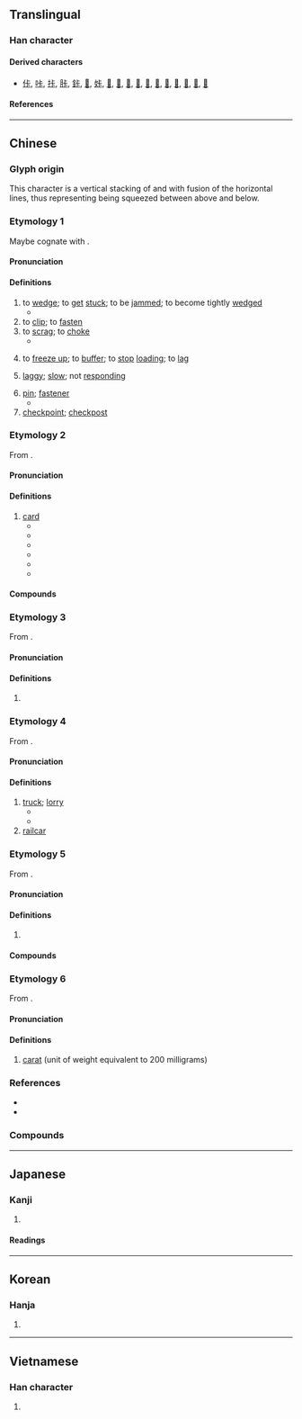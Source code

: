 {{also|𠧗|𠀝}}
{{character info/new}}
==Translingual==

===Han character===
{{Han char|rn=25|rad=卜|as=03|sn=5|four=21231|canj=YMY|ids=⿱上卜}}

====Derived characters====
* [[佧]], [[咔]], [[拤]], [[胩]], [[鉲]], [[𠖺]], [[𡛨]], [[𡶛]], [[𣳓]], [[𤋈]], [[𤙐]], [[𦭌]], [[𪁯]], [[𫧱]], [[𫧲]], [[𫧳]], [[𫧵]], [[𫧶]]

====References====
{{Han ref|kx=0158.010|dkj=02781|dj=0362.010|hdz=10092.040|uh=5361}}

----

==Chinese==

===Glyph origin===
This character is a vertical stacking of {{zh-l|*上|up}} and {{zh-l|*下|down}} with fusion of the horizontal lines, thus representing being squeezed between above and below.

===Etymology 1===
{{zh-forms}}
Maybe cognate with {{och-l|夾|to clip}}.

====Pronunciation====
{{zh-pron
|m=kǎ,qiǎ,1nc=colloquial,2nc=literary
|m-s=qia1/ka1/ka3/qia3
|c=kaa1,kaa2
|h=pfs=khà
|mn=qz,tw:khah/xm,zz:khá/tw:kha̍h
|mn_note=khah/khá - vernacular (俗); kha̍h - 闔 is used in the Mainland
|mc=
|oc=
|ma=
|cat=v,n
}}

====Definitions====
{{zh-hanzi}}

# to [[wedge]]; to [[get]] [[stuck]]; to be [[jammed]]; to become tightly [[wedged]]
#* {{zh-x|魚刺 卡 在 喉嚨 裡。|A fishbone is '''stuck''' in the throat.}}
# to [[clip]]; to [[fasten]]
# to [[scrag]]; to [[choke]]
#* {{zh-x|歹徒 卡 住 他 的 脖子。|The ruffian '''wrung''' his neck.}}
# {{lb|zh|computing}} to [[freeze up]]; to [[buffer]]; to [[stop]] [[loading]]; to [[lag]]
#: {{zh-x|卡 在 奇怪 的 地方|it stopped (loading) at a strange frame}}
# {{lb|zh|computing}} [[laggy]]; [[slow]]; not [[responding]]
# [[pin]]; [[fastener]]
#* {{zh-x|髮卡{qiǎ}|hairpin}}
# [[checkpoint]]; [[checkpost]]

===Etymology 2===
{{zh-forms|alt=咭-Cantonese}}
From {{bor|zh|en|card}}.

====Pronunciation====
{{zh-pron
|m=kǎ
|c=kaat1
|h=pfs=khá/khà
|mn=xm,zz:khá/qz,tw:khah
|ma=
|cat=n
}}

====Definitions====
{{zh-hanzi}}

# [[card]] {{zh-mw|張}}
#* {{zh-x|卡片|card}}
#* {{zh-x|記憶卡|memory card}}
#* {{zh-x|賀卡|celebration card}}
#* {{zh-x|刷卡|to swipe one's card}}
#* {{zh-x|碌卡{kaat1}|to swipe one's card|C}}
#* {{zh-x|電話卡|phone card}}

====Compounds====
{{zh-der|卡紙|刷卡|卡片|外卡|打卡|磁卡|賀卡|轆卡|碌卡|綠卡|志願卡|信用卡|影視卡|原圖卡|學籍卡|健保卡|介面卡|提款卡|數據卡|目錄卡|生日卡|棒球卡|控制卡|讀卡機|音樂卡|貼票卡|電話卡|耶誕卡|聖誕卡|音效卡|認同卡|簽帳卡|金融卡|配接卡|網路卡|通訊卡|賀年卡|護票卡|預付卡|貴賓卡|多媒體卡|}}

===Etymology 3===
{{zh-forms}}
From {{bor|zh|fr|calorie}}.

====Pronunciation====
{{zh-pron
|m=kǎ
|c=kaa1
|h=pfs=khà
|mn=
|ma=
|cat=n
}}

====Definitions====
{{zh-hanzi}}

# {{zh-abbrev|卡路里}}

===Etymology 4===
{{zh-forms}}
From {{bor|zh|en|car}}.

====Pronunciation====
{{zh-pron
|m=kǎ
|c=kaa1
|h=pfs=
|mn=xm,zz:khá/qz,tw:khah
|ma=
|cat=n
}}

====Definitions====
{{zh-hanzi}}

# [[truck]]; [[lorry]]
#* {{zh-x|卡車|truck}}
#* {{zh-x|貨卡|cargo truck}}
# [[railcar]]

===Etymology 5===
{{zh-forms}}
From {{bor|zh|fr|cassette}}.

====Pronunciation====
{{zh-pron
|m=kǎ
|c=kaa1
|h=pfs=
|mn=khah/khá
|ma=
|cat=n
}}

====Definitions====
{{zh-hanzi}}

# {{zh-abbrev|卡式|[[cassette]]}}
#: {{zh-x|卡帶|cassette}}
#: {{zh-x|雙 卡 錄音機|dual cassette recorder}}

====Compounds====
{{zh-der|卡式|卡帶|卡座}}

===Etymology 6===
{{zh-forms}}
From {{bor|zh|en|carat}}.

====Pronunciation====
{{zh-pron
|c=kaa1
|cat=cls
}}

====Definitions====
{{zh-hanzi}}

# {{lb|zh|Hong Kong}} [[carat]] (unit of weight equivalent to 200 milligrams)
===References===
* {{thcwd|1400}}
* {{thcwd|1401}}

===Compounds===
{{zh-der|卡通|卡港會議|大卡|卡賓槍|卡尺|卡利撒|卡農|卡門|卡脖子|卡其布|巴茲卡|布卡拉|卡土穆|安卡拉|帕斯卡|卡司|卡倫|卡計|卡鉗|傾卸卡車|卡達|卡車|卡路里|卡死|卡巴迪|卡子|卡介苗|分釐卡|卡拉卡斯|斯里蘭卡|易加卡|普魯卡因|波爾卡舞|游標卡尺|蒙地卡羅|達卡|馬拉卡|邊卡|萊卡|那卡西|關卡|阿空卡瓜|卡羅琳}}

----

==Japanese==

===Kanji===
{{ja-kanji|rs=卜03}}

# {{rfdef|ja|sort=卜03}}

====Readings====
{{ja-readings
|goon=ぞう<ざふ
|kanon=そう<さふ
|toon=さ
|kanyoon=か}}

----

==Korean==

===Hanja===
{{ko-hanja|hangeul=잡|rv=jap|mr=chap}}

# {{rfdef|ko|sort=卜03}}

----

==Vietnamese==

===Han character===
{{vi-hantu|[[tạp]], [[ca]]|rs=卜03}}

# {{rfdef|vi|sort=卜03}}